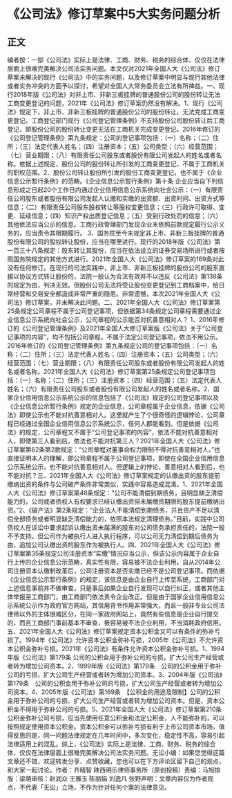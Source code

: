 # 《公司法》修订草案中5大实务问题分析
## 正文
编者按：一部《公司法》实际上是法律、工商、财务、税务的综合体，仅仅在法律层面上很难完美解决公司法实务问题。本文仅对2021年全国人大《公司法》修订草案未解决的现行《公司法》中的实务问题，以及修订草案中明显与现行其他法律或者实务冲突的方面予以探讨，希望对全国人大常务委员会立法有所裨益。一、现行2018年版《公司法》对非上市、非新三板挂牌的普通股份公司的股份转让无法工商变更登记的问题，2021年《公司法》修订草案仍然没有解决。1、现行《公司法》规定下，非上市、非新三板挂牌的普通股份公司的股份转让，无法完成工商变更登记。工商登记部门现行《公司登记管理条例》不支持股份公司股份转让后工商登记，即股份公司的股份转让变更无法在工商机关完成变更登记。2016年修订的《公司登记管理条例》第九条规定：公司的登记事项包括：（一）名称；（二）住所；（三）法定代表人姓名；（四）注册资本；（五）公司类型；（六）经营范围；（七）营业期限；（八）有限责任公司股东或者股份有限公司发起人的姓名或者名称。依据上述规定，股份公司的股份转让所引发的工商变更登记，不属于工商机关的职权范围。2、股份公司转让股份所引发的股份工商变更登记，也不属于《企业信息公示暂行条例》的范畴。《企业信息公示暂行条例》第十条 企业应当自下列信息形成之日起20个工作日内通过企业信用信息公示系统向社会公示：（一）有限责任公司股东或者股份有限公司发起人认缴和实缴的出资额、出资时间、出资方式等信息；（二）有限责任公司股东股权转让等股权变更信息；（三）行政许可取得、变更、延续信息；（四）知识产权出质登记信息；（五）受到行政处罚的信息；（六）其他依法应当公示的信息。工商行政管理部门发现企业未依照前款规定履行公示义务的，应当责令其限期履行。 3、国务院至今未规定非上市、非新三板挂牌的普通股份有限公司的股权转让股份，应当在哪里进行。现行的2018年版《公司法》第一百三十八条规定：股东转让其股份，应当在依法设立的证券交易场所进行或者按照国务院规定的其他方式进行。2021年全国人大《公司法》修订草案的169条对此没有任何修订。在现行的司法实践中，非上市、非新三板挂牌的股份公司的股东直接以协议方式转让股份的，法院一般认为合法有效并不以违反《公司法》第138条的规定为由，判决无效。但股份公司无法将受让股份变更登记到工商档案中，给日常经营和交易安全都造成非常严重的隐患。非常遗憾，本次2021年全国人大《公司法》修订草案，并未解决此问题。二、2021年全国人大《公司法》修订草案第25条规定公司章程不属于公司登记事项，但依据第34条规定公司章程需要通过企业信息公示系统向社会公示，公司章程的公示能否对抗善意相对人？ 1、2016年修订的《公司登记管理条例》及2021年全国人大修订草案版《公司法》关于“公司登记事项的内容”，均不包括公司章程，不属于法定公司登记事项，依法不用公示。2016年修订的《公司登记管理条例》第九条规定公司的登记事项包括：（一）名称；（二）住所；（三）法定代表人姓名；（四）注册资本；（五）公司类型；（六）经营范围；（七）营业期限；（八）有限责任公司股东或者股份有限公司发起人的姓名或者名称。2021年全国人大《公司法》修订草案第25条规定公司登记事项包括：（一）名称；（二）住所；（三）注册资本；（四）经营范围；（五）法定代表人姓名；（六）有限责任公司股东或者股份有限公司发起人的姓名或者名称。2、国家企业信用信息公示系统公示的信息包括了《公司法》规定的公司登记事项以及《企业信息公示暂行条例》规定的企业信息，公司章程属于企业信息，依据《公司法》即使公示也不能对抗善意相对人。这里就产生了个很奇怪的逻辑悖论，公司章程已经通过全国企业信用信息公示系统公示，任何人都能看到。但是依据《公司法》的规定，公司章程又不属于“公司登记事项的内容”，依法不能对抗善意相对人，即使第三人看到后，依法也不能对抗第三人？2021年全国人大《公司法》修订草案第62条第2款规定：“公司章程对董事会权力限制不得对抗善意相对人。”也直接证明本人的理解，即公司章程不属于公司登记事项，即使在全国企业信用信息公示系统公示，也不能对抗善意相对人。但逻辑上的悖论，善意相对人看到后，也不能对抗？三、2021年全国人大《公司法》修订草案规定的认缴出资的股东提前缴纳出资的条件与公司破产条件非常类似，实践中容易造成混淆。1、2021年全国人大《公司法》修订草案第48条规定：“公司不能清偿到期债务，且明显缺乏清偿能力的，公司或者债权人有权要求已经认缴出资但未届缴资期限的股东提前缴纳出资。”2、《破产法》第2条规定：“企业法人不能清偿到期债务，并且资产不足以清偿全部债务或者明显缺乏清偿能力的，依照本法规定清理债务。”目前，实践中公司债权人在诉讼中要求起诉认缴出资未届满的股东对公司债务承担责任的，法院一般不予支持。但公司作为被执行人进入执行程序，可以公司无力清偿到期后债务为由，追加公司认缴出资的股东作为被执行人。四、2021年全国人大《公司法》修订草案第35条规定公司注册资本“实缴”情况应当公示，但该公示内容属于企业自行上传的企业信息公示范畴，真实性有限，容易被不法企业利用。自从2014年公司注册资本认缴制改革后，公司注册资本是否实缴已经不是公司登记事项。而依据《企业信息公示暂行条例》的规定，该信息是由企业自行上传至系统，工商部门对上述信息事前并不做审查，只是事后如果企业自行发现可以自行纠正，或者其他主体举报至工商部门，由工商部门依法责令企业改正。但是由于国家企业信用信息公示系统公示作为政府官方网站，其信用背书作用非常强大，而且一般非专业公司法律师以外的主体很难区分，在同一家政府网站上，竟然有些信息是企业自行提交的，而且工商部门事前基本不审查，极容易被不法企业利用，不当消耗政府信用。五、2021年全国人大《公司法》修订草案规定资本公积金又可以有条件的弥补亏损了。1994年《公司法》允许资本公积金弥补亏损，2005年《公司法》不允许资本公积金弥补亏损。2021年《公司法》有条件允许资本公积金弥补亏损。1、1994年版《公司法》第179条 公司的公积金用于弥补公司的亏损，扩大公司生产经营或者转为增加公司资本。2、1999年版《公司法》第179条　公司的公积金用于弥补公司的亏损，扩大公司生产经营或者转为增加公司资本。3、2004年版《公司法》第179条　公司的公积金用于弥补公司的亏损，扩大公司生产经营或者转为增加公司资本。4、2005年版《公司法》第169条　【公积金的用途及限制】公司的公积金用于弥补公司的亏损、扩大公司生产经营或者转为增加公司资本。但是，资本公积金不得用于弥补公司的亏损。5、2021年全国人大《公司法》修订草案第210条   公积金弥补公司亏损，应当先使用任意公积金和法定公积金，人不能弥补的，可以按照规定使用资本公积金。资本公积金可以弥补亏损有利于上市公司资本市场，值得反思的是，同一问题法律规定在几年时间中，多次变化，稳定性不高，容易引起法律适用上的混乱。综上，《公司法》实际上是法律、工商、财务、税务的综合体，仅仅在法律层面上很难完美解决公司法实务问题。无讼小编：如果您觉得这篇文章还不错，欢迎转发分享、点赞收藏，您也可以在下方评论区留下自己的观点，和大家一起讨论。作者：齐精智 陕西明乐律师事务所（原创投稿）责编：马旭排版：梁萌审核：赵润众 王雅玉 陈丽娟 刘逸凡 张野声明：文章内容仅为作者观点，不代表「无讼」立场，不作为针对任何个案的法律意见。